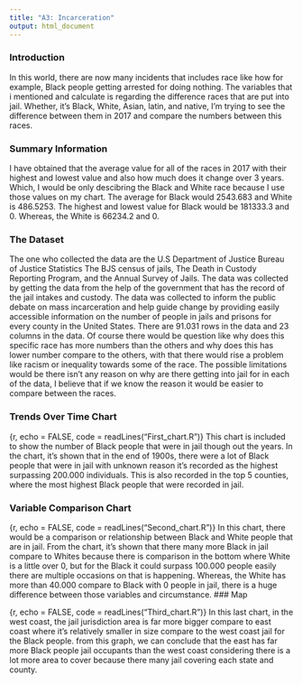 ```yaml
---
title: "A3: Incarceration"
output: html_document
---
```


### Introduction

In this world, there are now many incidents that includes race like how for example, Black people getting arrested for doing nothing. The variables that i mentioned and calculate is regarding the difference races that are put into jail. Whether, it's Black, White, Asian, latin, and native, I'm trying to see the difference between them in 2017 and compare the numbers between this races. 

### Summary Information

I have obtained that the average value for all of the races in 2017 with their highest and lowest value and also how much does it change over 3 years. Which, I would be only descibring the Black and White race because I use those values on my chart. The average for Black would 2543.683 and White is 486.5253. The highest and lowest value for Black would be 181333.3 and 0. Whereas, the White is 66234.2 and 0.

### The Dataset

The one who collected the data are the U.S Department of Justice Bureau of Justice Statistics The BJS census of jails, The Death in Custody Reporting Program, and the Annual Survey of Jails. The data was collected by getting the data from the help of the government that has the record of the jail intakes and custody. The data was collected to inform the public debate on mass incarceration and help guide change by providing easily accessible information on the number of people in jails and prisons for every county in the United States. There are 91.031 rows in the data and 23 columns in the data. Of course there would be question like why does this specific race has more numbers than the others and why does this has lower number compare to the others, with that there would rise a problem like racism or inequality towards some of the race. The possible limitations would be there isn't any reason on why are there getting into jail for in each of the data, I believe that if we know the reason it would be easier to compare between the races. 


### Trends Over Time Chart

{r, echo = FALSE, code = readLines("First_chart.R")}
This chart is included to show the number of Black people that were in jail though out the years. In the chart, it's shown that in the end of 1900s, there were a lot of Black people that were in jail with unknown reason it's recorded as the highest surpassing 200.000 individuals. This is also recorded in the top 5 counties, where the most highest Black people that were recorded in jail. 

### Variable Comparison Chart

{r, echo = FALSE, code = readLines("Second_chart.R")}
In this chart, there would be a comparison or relationship between Black and White people that are in jail. From the chart, it's shown that there many more Black in jail compare to Whites because there is comparison in the bottom where White is a little over 0, but for the Black it could surpass 100.000 people easily there are multiple occasions on that is happening. Whereas, the White has more than 40.000 compare to Black with 0 people in jail, there is a huge difference between those variables and circumstance. 
### Map

{r, echo = FALSE, code = readLines("Third_chart.R")}
In this last chart, in the west coast, the jail jurisdiction area is far more bigger compare to east coast where it's relatively smaller in size compare to the west coast jail for the Black people. from this graph, we can conclude that the east has far more Black people jail occupants than the west coast considering there is a lot more area to cover because there many jail covering each state and county. 
